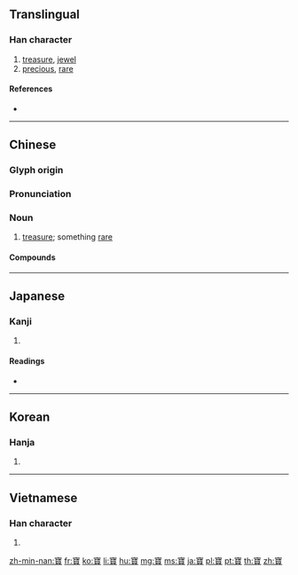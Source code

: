 {{also|宝|寳}}
==Translingual==

===Han character===
{{Han char|rn=40|rad=宀|as=17|sn=20|four=30806|canj=JMUC|ids=⿱宀⿱珤貝}}

# [[treasure]], [[jewel]]
# [[precious]], [[rare]]

====References====
* {{Han ref|kx=0293.120|dkj=07376|dj=0579.320|hdz=20958.030|uh=5BF6|ud=23542|bh=C45F|bd=50271}}

----
==Chinese==
{{zh-forms|s=宝|alt=寳}}

===Glyph origin===
{{Han etym}}

===Pronunciation===
{{zh-pron
|m=bǎo
|c=bou2
|h=pfs=pó
|md=
|mn=pó
|w=
|mc=y
|oc=y
|cat=n
}}

===Noun===
{{zh-noun}}

# [[treasure]]; something [[rare]]

====Compounds====
{{der3|title=Compounds
| {{zh-l|寶寶}}
| {{zh-l|國寶}}
| {{zh-l|撚寶}}
| {{zh-l|寶劍}}
| {{zh-l|寶貴}}
| {{zh-l|寶貝}}
| {{zh-l|寶惜}}
| {{zh-l|展寶}}
| {{zh-l|珍寶}}
| {{zh-l|財寶}}
| {{zh-l|珠寶}}
| {{zh-l|寶寶裝}}
| {{zh-l|寶寶盤}}
| {{zh-l|寶貝疙瘩}}
| {{zh-l|寶刹}}
| {{zh-l|寶刀}}
| {{zh-l|寶刀不老}}
| {{zh-l|寶地}}
| {{zh-l|寶典}}
| {{zh-l|寶蓋兒}}
| {{zh-l|寶號}}
| {{zh-l|寶貨}}
| {{zh-l|寶局}}
| {{zh-l|寶眷}}
| {{zh-l|寶庫}}
| {{zh-l|寶藍}}
| {{zh-l|寶瓶座}}
| {{zh-l|寶山}}
| {{zh-l|寶石}}
| {{zh-l|寶書}}
| {{zh-l|寶塔}}
| {{zh-l|寶物}}
| {{zh-l|寶藏}}
| {{zh-l|寶中之寶}}
| {{zh-l|寶重}}
| {{zh-l|寶座}}
| {{zh-l|阿寶}}
| {{zh-l|元寶}}
| {{zh-l|金寶}}
}}

----

==Japanese==

===Kanji===
{{ja-kanji|grade=|rs=宀17|style=ky|shin=宝}}

# {{defn|lang=ja|sort=宀17}}

====Readings====
* {{ja-readings|kanyoon=[[ほ]] (ho)|goon=[[ほう]] (hō)|kanon=[[ほう]] (hō)|kun=[[たから]] (takara)}}

----

==Korean==

===Hanja===
{{ko-hanja|hangeul=보|rv=bo|mr=po}}

# {{defn|lang=ko|sort=宀17}}

----

==Vietnamese==

===Han character===
{{vi-hantu|[[bảo]], [[báu]], [[bửu]]|rs=宀17}}

# {{defn|lang=vi|sort=宀17}}

[[zh-min-nan:寶]]
[[fr:寶]]
[[ko:寶]]
[[li:寶]]
[[hu:寶]]
[[mg:寶]]
[[ms:寶]]
[[ja:寶]]
[[pl:寶]]
[[pt:寶]]
[[th:寶]]
[[zh:寶]]